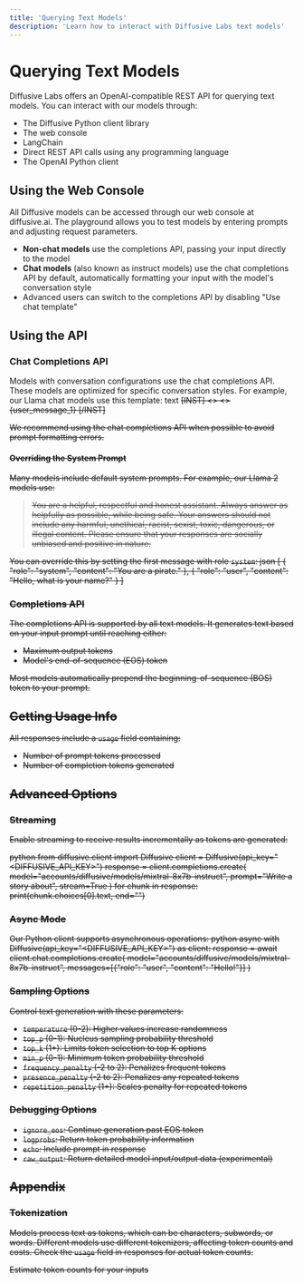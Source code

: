 ```yaml
---
title: 'Querying Text Models'
description: 'Learn how to interact with Diffusive Labs text models'
---
```


# Querying Text Models

Diffusive Labs offers an OpenAI-compatible REST API for querying text models. You can interact with our models through:

* The Diffusive Python client library
* The web console
* LangChain
* Direct REST API calls using any programming language
* The OpenAI Python client

## Using the Web Console

All Diffusive models can be accessed through our web console at diffusive.ai. The playground allows you to test models by entering prompts and adjusting request parameters.

* **Non-chat models** use the completions API, passing your input directly to the model
* **Chat models** (also known as instruct models) use the chat completions API by default, automatically formatting your input with the model's conversation style
* Advanced users can switch to the completions API by disabling "Use chat template"

## Using the API

### Chat Completions API

Models with conversation configurations use the chat completions API. These models are optimized for specific conversation styles. For example, our Llama chat models use this template:
text
<s>[INST] <<SYS>>
<</SYS>>
{user_message_1} [/INST]


We recommend using the chat completions API when possible to avoid prompt formatting errors.

#### Overriding the System Prompt

Many models include default system prompts. For example, our Llama 2 models use:

> You are a helpful, respectful and honest assistant. Always answer as helpfully as possible, while being safe. Your answers should not include any harmful, unethical, racist, sexist, toxic, dangerous, or illegal content. Please ensure that your responses are socially unbiased and positive in nature.

You can override this by setting the first message with role `system`:
json
[
{
"role": "system",
"content": "You are a pirate."
},
{
"role": "user",
"content": "Hello, what is your name?"
}
]


### Completions API

The completions API is supported by all text models. It generates text based on your input prompt until reaching either:
* Maximum output tokens
* Model's end-of-sequence (EOS) token

Most models automatically prepend the beginning-of-sequence (BOS) token to your prompt.

## Getting Usage Info

All responses include a `usage` field containing:
* Number of prompt tokens processed
* Number of completion tokens generated

## Advanced Options

### Streaming

Enable streaming to receive results incrementally as tokens are generated:

python
from diffusive.client import Diffusive
client = Diffusive(api_key="<DIFFUSIVE_API_KEY>")
response = client.completions.create(
model="accounts/diffusive/models/mixtral-8x7b-instruct",
prompt="Write a story about",
stream=True
)
for chunk in response:
print(chunk.choices[0].text, end="")


### Async Mode

Our Python client supports asynchronous operations:
python
async with Diffusive(api_key="<DIFFUSIVE_API_KEY>") as client:
response = await client.chat.completions.create(
model="accounts/diffusive/models/mixtral-8x7b-instruct",
messages=[{"role": "user", "content": "Hello!"}]
)


### Sampling Options

Control text generation with these parameters:

* `temperature` (0-2): Higher values increase randomness
* `top_p` (0-1): Nucleus sampling probability threshold
* `top_k` (1+): Limits token selection to top K options
* `min_p` (0-1): Minimum token probability threshold
* `frequency_penalty` (-2 to 2): Penalizes frequent tokens
* `presence_penalty` (-2 to 2): Penalizes any repeated tokens
* `repetition_penalty` (1+): Scales penalty for repeated tokens

### Debugging Options

* `ignore_eos`: Continue generation past EOS token
* `logprobs`: Return token probability information
* `echo`: Include prompt in response
* `raw_output`: Return detailed model input/output data (experimental)

## Appendix

### Tokenization

Models process text as tokens, which can be characters, subwords, or words. Different models use different tokenizers, affecting token counts and costs. Check the `usage` field in responses for actual token counts.

<Card title="Token Counter" icon="calculator" href="/tools/token-counter">
  Estimate token counts for your inputs
</Card>